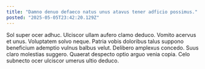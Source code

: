```yaml
---
title: "Damno denuo defaeco natus unus atavus tener adficio possimus."
posted: "2025-05-05T23:42:20.129Z"
---
```


Sol super ocer adhuc. Ulciscor ullam aufero clamo deduco. Vomito acervus et unus.
Voluptatem solvo neque. Patria vobis doloribus talus suppono beneficium ademptio vulnus balbus velut. Delibero amplexus concedo.
Suus claro molestias suggero. Quaerat despecto optio arguo venia copia. Celo subnecto ocer ulciscor umerus ultio deduco.
